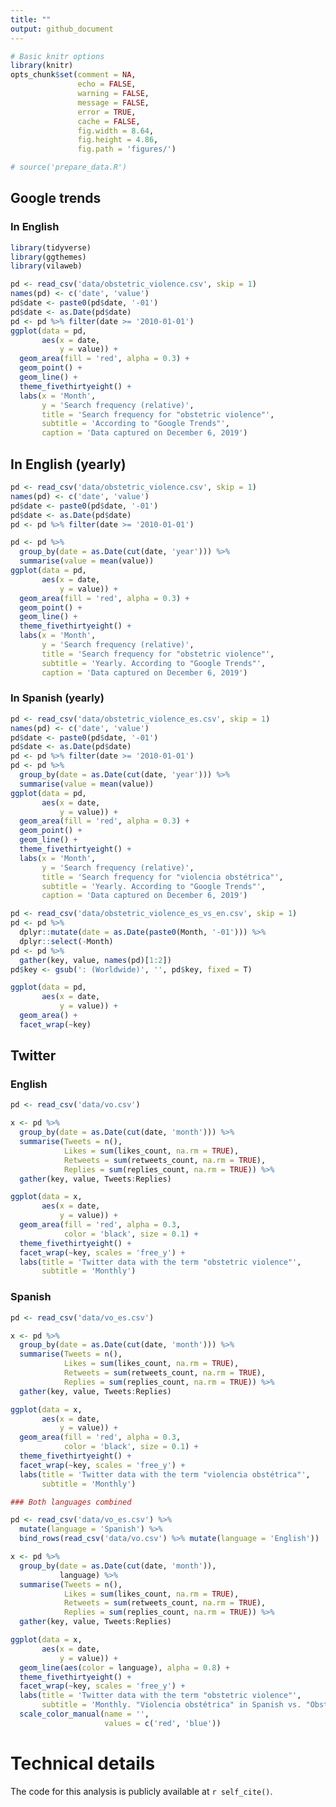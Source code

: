 ```yaml
---
title: ""
output: github_document
---
```



```r
# Basic knitr options
library(knitr)
opts_chunk$set(comment = NA, 
               echo = FALSE, 
               warning = FALSE, 
               message = FALSE, 
               error = TRUE, 
               cache = FALSE,
               fig.width = 8.64,
               fig.height = 4.86,
               fig.path = 'figures/')
```

```r
# source('prepare_data.R')
```

## Google trends

### In English 

```r
library(tidyverse)
library(ggthemes)
library(vilaweb)
```

```r
pd <- read_csv('data/obstetric_violence.csv', skip = 1)
names(pd) <- c('date', 'value')
pd$date <- paste0(pd$date, '-01')
pd$date <- as.Date(pd$date)
pd <- pd %>% filter(date >= '2010-01-01')
ggplot(data = pd,
       aes(x = date,
           y = value)) +
  geom_area(fill = 'red', alpha = 0.3) +
  geom_point() +
  geom_line() +
  theme_fivethirtyeight() +
  labs(x = 'Month',
       y = 'Search frequency (relative)',
       title = 'Search frequency for "obstetric violence"',
       subtitle = 'According to "Google Trends"',
       caption = 'Data captured on December 6, 2019')
```

## In English (yearly)


```r
pd <- read_csv('data/obstetric_violence.csv', skip = 1)
names(pd) <- c('date', 'value')
pd$date <- paste0(pd$date, '-01')
pd$date <- as.Date(pd$date)
pd <- pd %>% filter(date >= '2010-01-01')

pd <- pd %>%
  group_by(date = as.Date(cut(date, 'year'))) %>%
  summarise(value = mean(value))
ggplot(data = pd,
       aes(x = date,
           y = value)) +
  geom_area(fill = 'red', alpha = 0.3) +
  geom_point() +
  geom_line() +
  theme_fivethirtyeight() +
  labs(x = 'Month',
       y = 'Search frequency (relative)',
       title = 'Search frequency for "obstetric violence"',
       subtitle = 'Yearly. According to "Google Trends"',
       caption = 'Data captured on December 6, 2019')
```


### In Spanish (yearly)


```r
pd <- read_csv('data/obstetric_violence_es.csv', skip = 1)
names(pd) <- c('date', 'value')
pd$date <- paste0(pd$date, '-01')
pd$date <- as.Date(pd$date)
pd <- pd %>% filter(date >= '2010-01-01')
pd <- pd %>%
  group_by(date = as.Date(cut(date, 'year'))) %>%
  summarise(value = mean(value))
ggplot(data = pd,
       aes(x = date,
           y = value)) +
  geom_area(fill = 'red', alpha = 0.3) +
  geom_point() +
  geom_line() +
  theme_fivethirtyeight() +
  labs(x = 'Month',
       y = 'Search frequency (relative)',
       title = 'Search frequency for "violencia obstétrica"',
       subtitle = 'Yearly. According to "Google Trends"',
       caption = 'Data captured on December 6, 2019')
```



```r
pd <- read_csv('data/obstetric_violence_es_vs_en.csv', skip = 1)
pd <- pd %>%
  dplyr::mutate(date = as.Date(paste0(Month, '-01'))) %>%
  dplyr::select(-Month)
pd <- pd %>%
  gather(key, value, names(pd)[1:2])
pd$key <- gsub(': (Worldwide)', '', pd$key, fixed = T)

ggplot(data = pd,
       aes(x = date,
           y = value)) +
  geom_area() +
  facet_wrap(~key)
```

## Twitter

### English

```r
pd <- read_csv('data/vo.csv')

x <- pd %>%
  group_by(date = as.Date(cut(date, 'month'))) %>%
  summarise(Tweets = n(),
            Likes = sum(likes_count, na.rm = TRUE),
            Retweets = sum(retweets_count, na.rm = TRUE),
            Replies = sum(replies_count, na.rm = TRUE)) %>%
  gather(key, value, Tweets:Replies)

ggplot(data = x,
       aes(x = date,
           y = value)) +
  geom_area(fill = 'red', alpha = 0.3,
            color = 'black', size = 0.1) +
  theme_fivethirtyeight() +
  facet_wrap(~key, scales = 'free_y') +
  labs(title = 'Twitter data with the term "obstetric violence"',
       subtitle = 'Monthly')
```



### Spanish

```r
pd <- read_csv('data/vo_es.csv')

x <- pd %>%
  group_by(date = as.Date(cut(date, 'month'))) %>%
  summarise(Tweets = n(),
            Likes = sum(likes_count, na.rm = TRUE),
            Retweets = sum(retweets_count, na.rm = TRUE),
            Replies = sum(replies_count, na.rm = TRUE)) %>%
  gather(key, value, Tweets:Replies)

ggplot(data = x,
       aes(x = date,
           y = value)) +
  geom_area(fill = 'red', alpha = 0.3,
            color = 'black', size = 0.1) +
  theme_fivethirtyeight() +
  facet_wrap(~key, scales = 'free_y') +
  labs(title = 'Twitter data with the term "violencia obstétrica"',
       subtitle = 'Monthly')
```



```r

### Both languages combined

pd <- read_csv('data/vo_es.csv') %>%
  mutate(language = 'Spanish') %>%
  bind_rows(read_csv('data/vo.csv') %>% mutate(language = 'English'))

x <- pd %>%
  group_by(date = as.Date(cut(date, 'month')),
           language) %>%
  summarise(Tweets = n(),
            Likes = sum(likes_count, na.rm = TRUE),
            Retweets = sum(retweets_count, na.rm = TRUE),
            Replies = sum(replies_count, na.rm = TRUE)) %>%
  gather(key, value, Tweets:Replies)

ggplot(data = x,
       aes(x = date,
           y = value)) +
  geom_line(aes(color = language), alpha = 0.8) +
  theme_fivethirtyeight() +
  facet_wrap(~key, scales = 'free_y') +
  labs(title = 'Twitter data with the term "obstetric violence"',
       subtitle = 'Monthly. "Violencia obstétrica" in Spanish vs. "Obstetric violence" in English.') +
  scale_color_manual(name = '',
                     values = c('red', 'blue'))
```


# Technical details

The code for this analysis is publicly available at `r self_cite()`.